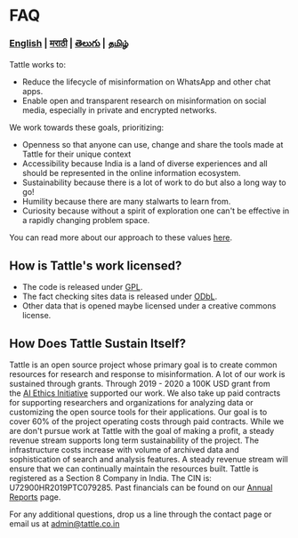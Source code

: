 # FAQ

### [English](/faq) | [मराठी](/lang/marathi/faq_marathi) | [తెలుగు](/lang/telugu/faq_telugu) | [தமிழ்](/lang/tamil/faq_tamil)

Tattle works to:

- Reduce the lifecycle of misinformation on WhatsApp and other chat apps.
- Enable open and transparent research on misinformation on social media, especially in private and encrypted networks.

We work towards these goals, prioritizing:

- Openness so that anyone can use, change and share the tools made at Tattle for their unique context
- Accessibility because India is a land of diverse experiences and all should be represented in the online information ecosystem.
- Sustainability because there is a lot of work to do but also a long way to go!
- Humility because there are many stalwarts to learn from.
- Curiosity because without a spirit of exploration one can't be effective in a rapidly changing problem space.

You can read more about our approach to these values [here](http://blog.tattle.co.in/shubhaarmbh/).

## How is Tattle's work licensed?

- The code is released under [GPL](https://www.gnu.org/licenses/gpl-3.0.en.html).
- The fact checking sites data is released under [ODbL](https://opendatacommons.org/licenses/odbl/).
- Other data that is opened maybe licensed under a creative commons license.

## How Does Tattle Sustain Itself?

Tattle is an open source project whose primary goal is to create common resources for research and response to misinformation. A lot of our work is sustained through grants. Through 2019 - 2020 a 100K USD grant from the [AI Ethics Initiative](https://aiethicsinitiative.org/news/2019/3/12/announcing-the-winners-of-the-ai-and-the-news-open-challenge) supported our work.
We also take up paid contracts for supporting researchers and organizations for analyzing data or customizing the open source tools for their applications. Our goal is to cover 60% of the project operating costs through paid contracts. While we are don't pursue work at Tattle with the goal of making a profit, a steady revenue stream supports long term sustainability of the project. The infrastructure costs increase with volume of archived data and sophistication of search and analysis features. A steady revenue stream will ensure that we can continually maintain the resources built.
Tattle is registered as a Section 8 Company in India. The CIN is: U72900HR2019PTC079285. Past financials can be found on our [Annual Reports](/report/2019-report) page.

For any additional questions, drop us a line through the contact page or email us at admin@tattle.co.in
